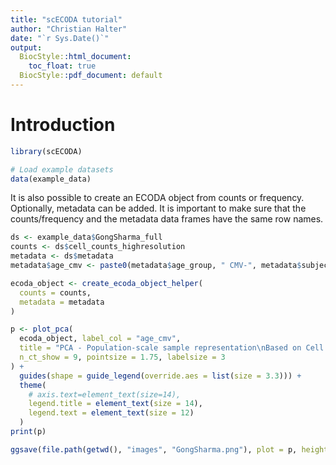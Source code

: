 ```yaml
---
title: "scECODA tutorial"
author: "Christian Halter"
date: "`r Sys.Date()`"
output:
  BiocStyle::html_document:
    toc_float: true
  BiocStyle::pdf_document: default
---
```


# Introduction


```r
library(scECODA)

# Load example datasets
data(example_data)
```


It is also possible to create an ECODA object from counts or frequency. Optionally, metadata can be added.
It is important to make sure that the counts/frequency and the metadata data frames have the same row names.

```r
ds <- example_data$GongSharma_full
counts <- ds$cell_counts_highresolution
metadata <- ds$metadata
metadata$age_cmv <- paste0(metadata$age_group, " CMV-", metadata$subject.cmv)

ecoda_object <- create_ecoda_object_helper(
  counts = counts,
  metadata = metadata
)

p <- plot_pca(
  ecoda_object, label_col = "age_cmv",
  title = "PCA - Population-scale sample representation\nBased on Cell type composition",
  n_ct_show = 9, pointsize = 1.75, labelsize = 3
) +
  guides(shape = guide_legend(override.aes = list(size = 3.3))) +
  theme(
    # axis.text=element_text(size=14),
    legend.title = element_text(size = 14),
    legend.text = element_text(size = 12)
  )
print(p)

ggsave(file.path(getwd(), "images", "GongSharma.png"), plot = p, height = 7, width = 9)
```
